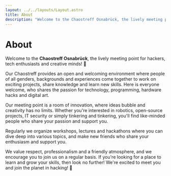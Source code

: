 ```yaml
---
layout: ../../layouts/Layout.astro
title: About
description: "Welcome to the Chaostreff Osnabrück, the lively meeting point for hackers, tech enthusiasts and creative minds!"
---
```



# About

Welcome to the **Chaostreff Osnabrück**, the lively meeting point for hackers, tech enthusiasts and creative minds! 🌟

Our Chaostreff provides an open and welcoming environment where people of all genders, backgrounds and experiences come together to work on exciting projects, share knowledge and learn new skills. Here is everyone welcome, who shares the passion for technology, programming, hardware hacks and digital art.

Our meeting point is a room of innovation, where ideas bubble and creativity has no limits.
Whether you're interested in robotics, open-source projects, IT security or simply tinkering and tinkering,
you'll find like-minded people who share your passion and support you.

Regularly we organize workshops, lectures and hackathons where you can dive deep into various topics,
and make new friends who share your enthusiasm and support you.

We value respect, professionalism and a friendly atmosphere, and we encourage you to join us on a regular basis.
If you're looking for a place to learn and grow your skills, then look no further! We're excited to meet you and join the planet in hacking! 🚀

<Events type="upcoming" />

<Events type="past" />
